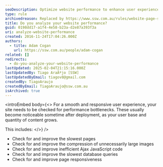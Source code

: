 ```yaml
---
seoDescription: Optimize website performance to enhance user experience and improve search engine rankings with efficient page load times, compressed images, and optimized database queries
type: rule
archivedreason: Replaced by https://www.ssw.com.au/rules/website-page-speed
title: Do you analyze your website performance?
guid: 0198dd17-a1f4-4e58-b23a-d2e87a393f3a
uri: analyze-website-performance
created: 2016-11-24T17:04:26.000Z
authors:
  - title: Adam Cogan
    url: https://ssw.com.au/people/adam-cogan
related: []
redirects:
  - do-you-analyze-your-website-performance
lastUpdated: 2025-02-04T21:15:16.000Z
lastUpdatedBy: Tiago AraÃºjo [SSW]
lastUpdatedByEmail: tiagov8@gmail.com
createdBy: TiagoAraujo
createdByEmail: TiagoAraujo@ssw.com.au
isArchived: true
---
```


<introEmbed
  body={<>
For a smooth and responsive user experience, your site needs to be checked for performance bottlenecks. These usually become noticeable sometime after deployment, as your user base and quantity of content grows.

This includes:
  </>}
/>
* Check for and improve the slowest pages
* Check for and improve the compression of unnecessarily large images
* Check for and improve inefficient Ajax JavaScript code
* Check for and improve the slowest database queries
* Check for and improve page responsiveness
